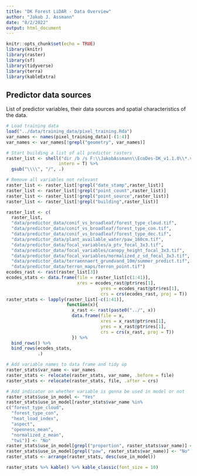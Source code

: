 ```yaml
---
title: "DK Forest LiDAR - Data Overview"
author: "Jakob J. Assmann"
date: "8/2/2022"
output: html_document
---
```


```r
knitr::opts_chunk$set(echo = TRUE)
library(knitr)
library(raster)
library(sf)
library(tidyverse)
library(terra)
library(kableExtra)
```

## Predictor data sources
List of predictor variables, their data sources and spatial characteristics of
the data. 

```r
# Load training data
load("../data/training_data/pixel_training.Rda")
var_names <- names(pixel_training_data)[-(1:4)]
var_names <- var_names[!grepl("geometry", var_names)]

# Start building a list of all predictor rasters
raster_list <- shell("dir /b /s F:\\JakobAssmann\\EcoDes-DK_v1.1.0\\*.vrt",
                    intern = T) %>%
  gsub("\\\\", "/", .)

# Remove all variables not relevant
raster_list <- raster_list[!grepl("date_stamp",raster_list)]
raster_list <- raster_list[!grepl("point_count",raster_list)]
raster_list <- raster_list[!grepl("point_source",raster_list)]
raster_list <- raster_list[!grepl("building",raster_list)]

raster_list <- c(
  raster_list,
  "data/predictor_data/conif_vs_broadleaf/forest_type_cloud.tif",
  "data/predictor_data/conif_vs_broadleaf/forest_type_con.tif",
  "data/predictor_data/conif_vs_broadleaf/forest_type_dec.tif",
  "data/predictor_data/plant_available_water/paw_160cm.tif",
  "data/predictor_data/focal_variables/a_ptv_focal_3x3.tif",
  "data/predictor_data/focal_variables/canopy_height_focal_3x3.tif",
  "data/predictor_data/focal_variables/normalized_z_sd_focal_3x3.tif",
  "data/predictor_data/terraennaert_grundvand_10m/summer_predict.tif",
  "data/predictor_data/terron_maps/terron_point.tif")
ecodes_rast <- rast(raster_list[3])
ecodes_stats <- data.frame(file = raster_list[c(1:41)],
                           xres = ecodes_rast@ptr$res[1],
                                    yres = ecodes_rast@ptr$res[1],
                                    crs = crs(ecodes_rast, proj = T))
raster_stats <- lapply(raster_list[-c(1:41)], 
                       function(x){
                         x_rast <- rast(paste0("../", x))
                         data.frame(file = x,
                                    xres = x_rast@ptr$res[1],
                                    yres = x_rast@ptr$res[1],
                                    crs = crs(x_rast, proj = T))
                         }) %>% 
  bind_rows() %>%
  bind_rows(ecodes_stats,
            .)

# Add variable names to data frame and tidy up 
raster_stats$var_name <- var_names
raster_stats <- relocate(raster_stats, var_name, .before = file)
raster_stats <- relocate(raster_stats, file, .after = crs)

# Add indicator on whether variable is gonna be used in model or not
raster_stats$use_in_model <- "Yes"
raster_stats$use_in_model[raster_stats$var_name %in%
c("forest_type_cloud",
  "forest_type_con",
  "heat_load_index",
  "aspect",
  "openness_mean",
  "normalized_z_mean",
  "twi")] <- "No"
raster_stats$use_in_model[grepl("proportion", raster_stats$var_name)] <- "No"
raster_stats$use_in_model[grepl("paw", raster_stats$var_name)] <- "No"
raster_stats <- arrange(raster_stats, desc(use_in_model))

raster_stats %>% kable() %>% kable_classic(font_size = 10)
```
